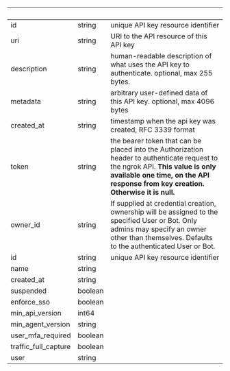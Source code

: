 
| &nbsp;               | &nbsp;  | &nbsp;                                                                                                                                                                                                              |
| -------------------- | ------- | ------------------------------------------------------------------------------------------------------------------------------------------------------------------------------------------------------------------- |
| id                   | string  | unique API key resource identifier                                                                                                                                                                                  |
| uri                  | string  | URI to the API resource of this API key                                                                                                                                                                             |
| description          | string  | human-readable description of what uses the API key to authenticate. optional, max 255 bytes.                                                                                                                       |
| metadata             | string  | arbitrary user-defined data of this API key. optional, max 4096 bytes                                                                                                                                               |
| created_at           | string  | timestamp when the api key was created, RFC 3339 format                                                                                                                                                             |
| token                | string  | the bearer token that can be placed into the Authorization header to authenticate request to the ngrok API. **This value is only available one time, on the API response from key creation. Otherwise it is null.** |
| owner_id             | string  | If supplied at credential creation, ownership will be assigned to the specified User or Bot. Only admins may specify an owner other than themselves. Defaults to the authenticated User or Bot.                     |
| id                   | string  | unique API key resource identifier                                                                                                                                                                                  |
| name                 | string  |                                                                                                                                                                                                                     |
| created_at           | string  |                                                                                                                                                                                                                     |
| suspended            | boolean |                                                                                                                                                                                                                     |
| enforce_sso          | boolean |                                                                                                                                                                                                                     |
| min_api_version      | int64   |                                                                                                                                                                                                                     |
| min_agent_version    | string  |                                                                                                                                                                                                                     |
| user_mfa_required    | boolean |                                                                                                                                                                                                                     |
| traffic_full_capture | boolean |                                                                                                                                                                                                                     |
| user                 | string  |                                                                                                                                                                                                                     |
